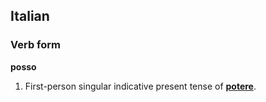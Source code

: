 ==Italian==
===Verb form===
'''posso'''

#First-person singular indicative present tense of '''[[potere]]'''.